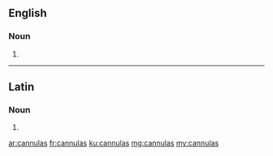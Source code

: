 ==English==

===Noun===
{{head|en}}

# {{plural of|cannula}}

----

==Latin==

===Noun===
{{la-noun-form|cannulās}}

# {{inflection of|cannula||acc|p|lang=la}}

[[ar:cannulas]]
[[fr:cannulas]]
[[ku:cannulas]]
[[mg:cannulas]]
[[my:cannulas]]